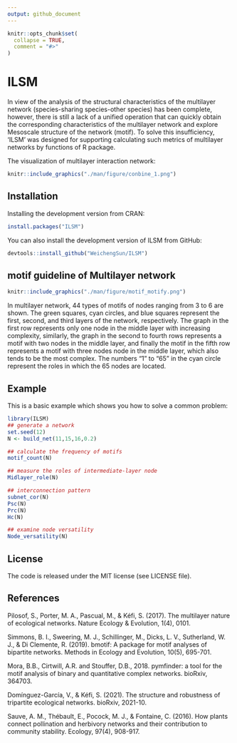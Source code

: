 ```yaml
---
output: github_document
---
```


<!-- README.md is generated from README.Rmd. Please edit that file -->

```r
knitr::opts_chunk$set(
  collapse = TRUE,
  comment = "#>"
)
```

# ILSM

<!-- badges: start -->

<!-- badges: end -->

In view of the analysis of the structural characteristics of the multilayer network (species-sharing species-other species) has been complete, however, there is still a lack of a unified operation that can quickly obtain the corresponding characteristics of the multilayer network and explore Mesoscale structure of the network (motif). To solve this insufficiency, 'ILSM' was designed for supporting calculating such metrics of multilayer networks by functions of R package.

The visualization of multilayer interaction network:

```r
knitr::include_graphics("./man/figure/conbine_1.png")
```

## Installation

Installing the development version from CRAN:

```r
install.packages("ILSM") 
```

You can also install the development version of ILSM from GitHub:

```r
devtools::install_github("WeichengSun/ILSM")
```

## motif guideline of Multilayer network

```r
knitr::include_graphics("./man/figure/motif_motify.png")
```

In multilayer network, 44 types of motifs of nodes ranging from 3 to 6 are shown. The green squares, cyan circles, and blue squares represent the first, second, and third layers of the network, respectively. The graph in the first row represents only one node in the middle layer with increasing complexity, similarly, the graph in the second to fourth rows represents a motif with two nodes in the middle layer, and finally the motif in the fifth row represents a motif with three nodes node in the middle layer, which also tends to be the most complex. The numbers "1" to "65" in the cyan circle represent the roles in which the 65 nodes are located.

## Example

This is a basic example which shows you how to solve a common problem:

```r
library(ILSM)
## generate a network
set.seed(12)
N <- build_net(11,15,16,0.2)

## calculate the frequency of motifs
motif_count(N)

## measure the roles of intermediate-layer node
Midlayer_role(N)

## interconnection pattern
subnet_cor(N)
Psc(N)
Prc(N)
Hc(N)

## examine node versatility
Node_versatility(N)
```

## License

The code is released under the MIT license (see LICENSE file).

## References

Pilosof, S., Porter, M. A., Pascual, M., & Kéfi, S. (2017). The multilayer nature of ecological networks. Nature Ecology & Evolution, 1(4), 0101.

Simmons, B. I., Sweering, M. J., Schillinger, M., Dicks, L. V., Sutherland, W. J., & Di Clemente, R. (2019). bmotif: A package for motif analyses of bipartite networks. Methods in Ecology and Evolution, 10(5), 695-701.

Mora, B.B., Cirtwill, A.R. and Stouffer, D.B., 2018. pymfinder: a tool for the motif analysis of binary and quantitative complex networks. bioRxiv, 364703.

Domínguez-García, V., & Kéfi, S. (2021). The structure and robustness of tripartite ecological networks. bioRxiv, 2021-10.

Sauve, A. M., Thébault, E., Pocock, M. J., & Fontaine, C. (2016). How plants connect pollination and herbivory networks and their contribution to community stability. Ecology, 97(4), 908-917.

